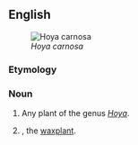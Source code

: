 ==English==
[[Image:Hoya carnosa1HUNDA.jpg|thumb|''Hoya carnosa'']]
===Etymology===
{{compound|wax|flower|lang=en}}
===Noun===
{{en-noun}}

# {{context|botany|lang=en}} Any plant of the genus ''[[Hoya]]''.
# {{context|botany|lang=en}} {{taxlink|Hoya carnosa|species|noshow=1}}, the [[waxplant]].